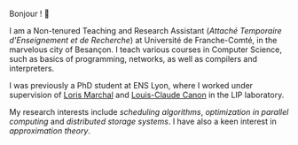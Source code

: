 Bonjour ! 👋

I am a Non-tenured Teaching and Research Assistant (_Attaché Temporaire d'Enseignement et de
Recherche_) at Université de Franche-Comté, in the marvelous city of Besançon. I teach various
courses in Computer Science, such as basics of programming, networks, as well as compilers and
interpreters.

I was previously a PhD student at ENS Lyon, where I worked under supervision of [Loris
Marchal](http://perso.ens-lyon.fr/loris.marchal/) and [Louis-Claude Canon](http://lccanon.free.fr/)
in the LIP laboratory.

My research interests include _scheduling algorithms_, _optimization in parallel computing_ and
_distributed storage systems_. I have also a keen interest in _approximation theory_.
